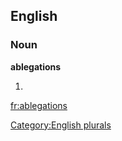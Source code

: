 ==English==

===Noun===
'''ablegations'''

# {{plural of|[[ablegation]]}}

[[Category:English plurals]]

[[fr:ablegations]]